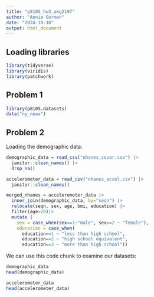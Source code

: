 ```yaml
---
title: "p8105_hw3_akg2197"
author: "Annie Gorman"
date: "2024-10-10"
output: html_document
---
```


## Loading libraries 

```r
library(tidyverse)
library(viridis)
library(patchwork)
```

## Problem 1 
```r
library(p8105.datasets)
data("ny_noaa")
```

## Problem 2 
Loading the demographic data:
```r
demographic_data = read_csv("nhanes_covar.csv") |>
  janitor::clean_names() |>
  drop_na() 

accelerometer_data = read_csv("nhanes_accel.csv") |>
  janitor::clean_names() 

merged_nhanes = accelerometer_data |>
  inner_join(demographic_data, by="seqn") |>
  relocate(seqn, sex, age, bmi, education) |>
  filter(age>20)|>
  mutate (
    sex = case_when(sex==1~"male", sex==2 ~ "female"), 
    education = case_when(
      education==1 ~ "less than high school",
      education==2 ~ "high school equivalent",
      education==3 ~ "more than high school")) 
```
We can use this code chunk to examine our datasets:
```r
demographic_data
head(demographic_data)

accelerometer_data
head(accelerometer_data)
```